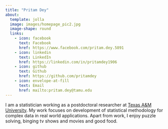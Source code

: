```yaml
---
title: "Pritam Dey"
about: 
  template: jolla
  image: images/homepage_pic2.jpg
  image-shape: round
  links:
    - icon: facebook
      text: Facebook
      href: https://www.facebook.com/pritam.dey.5891
    - icon: linkedin
      text: LinkedIn
      href: https://linkedin.com/in/pritamdey1906
    - icon: github
      text: Github
      href: https://github.com/pritamdey
    - icon: envelope-at-fill
      text: Email
      href: mailto:pritam.dey@tamu.edu
---
```


::: {#hero-heading}
I am a statistician working as a postdoctoral researcher at [Texas A&M University](#0 "Department of Statistics, Texas A&M University"). My work focuses on development of statistical methodology for complex data in real world applications. Apart from work, I enjoy puzzle solving, binging tv shows and movies and good food.
:::
